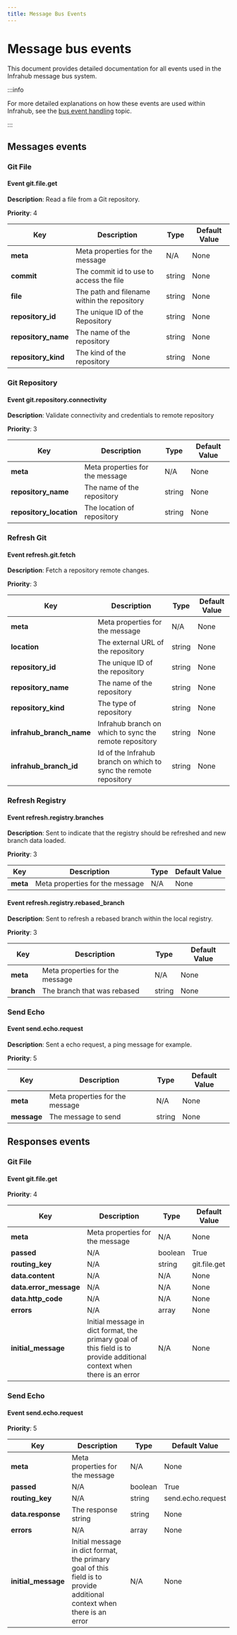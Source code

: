 ```yaml
---
title: Message Bus Events
---
```


# Message bus events

This document provides detailed documentation for all events used in the Infrahub message bus system.

:::info

For more detailed explanations on how these events are used within Infrahub, see the [bus event handling](../topics/bus-event-handling.mdx) topic.

:::

## Messages events
<!-- markdownlint-disable MD012 -->
<!-- vale off -->
### Git File
<!-- vale on -->

<!-- vale off -->
#### Event git.file.get
<!-- vale on -->

**Description**: Read a file from a Git repository.

**Priority**: 4

<!-- vale off -->
| Key | Description | Type | Default Value |
|-----|-------------|------|---------------|
| **meta** | Meta properties for the message | N/A | None |
| **commit** | The commit id to use to access the file | string | None |
| **file** | The path and filename within the repository | string | None |
| **repository_id** | The unique ID of the Repository | string | None |
| **repository_name** | The name of the repository | string | None |
| **repository_kind** | The kind of the repository | string | None |
<!-- vale on -->

<!-- vale off -->
### Git Repository
<!-- vale on -->

<!-- vale off -->
#### Event git.repository.connectivity
<!-- vale on -->

**Description**: Validate connectivity and credentials to remote repository

**Priority**: 3

<!-- vale off -->
| Key | Description | Type | Default Value |
|-----|-------------|------|---------------|
| **meta** | Meta properties for the message | N/A | None |
| **repository_name** | The name of the repository | string | None |
| **repository_location** | The location of repository | string | None |
<!-- vale on -->

<!-- vale off -->
### Refresh Git
<!-- vale on -->

<!-- vale off -->
#### Event refresh.git.fetch
<!-- vale on -->

**Description**: Fetch a repository remote changes.

**Priority**: 3

<!-- vale off -->
| Key | Description | Type | Default Value |
|-----|-------------|------|---------------|
| **meta** | Meta properties for the message | N/A | None |
| **location** | The external URL of the repository | string | None |
| **repository_id** | The unique ID of the repository | string | None |
| **repository_name** | The name of the repository | string | None |
| **repository_kind** | The type of repository | string | None |
| **infrahub_branch_name** | Infrahub branch on which to sync the remote repository | string | None |
| **infrahub_branch_id** | Id of the Infrahub branch on which to sync the remote repository | string | None |
<!-- vale on -->

<!-- vale off -->
### Refresh Registry
<!-- vale on -->

<!-- vale off -->
#### Event refresh.registry.branches
<!-- vale on -->

**Description**: Sent to indicate that the registry should be refreshed and new branch data loaded.

**Priority**: 3

<!-- vale off -->
| Key | Description | Type | Default Value |
|-----|-------------|------|---------------|
| **meta** | Meta properties for the message | N/A | None |
<!-- vale on -->
<!-- vale off -->
#### Event refresh.registry.rebased_branch
<!-- vale on -->

**Description**: Sent to refresh a rebased branch within the local registry.

**Priority**: 3

<!-- vale off -->
| Key | Description | Type | Default Value |
|-----|-------------|------|---------------|
| **meta** | Meta properties for the message | N/A | None |
| **branch** | The branch that was rebased | string | None |
<!-- vale on -->

<!-- vale off -->
### Send Echo
<!-- vale on -->

<!-- vale off -->
#### Event send.echo.request
<!-- vale on -->

**Description**: Sent a echo request, a ping message for example.

**Priority**: 5

<!-- vale off -->
| Key | Description | Type | Default Value |
|-----|-------------|------|---------------|
| **meta** | Meta properties for the message | N/A | None |
| **message** | The message to send | string | None |
<!-- vale on -->



## Responses events

<!-- vale off -->
### Git File
<!-- vale on -->

<!-- vale off -->
#### Event git.file.get
<!-- vale on -->
**Priority**: 4

<!-- vale off -->
| Key | Description | Type | Default Value |
|-----|-------------|------|---------------|
| **meta** | Meta properties for the message | N/A | None |
| **passed** | N/A | boolean | True |
| **routing_key** | N/A | string | git.file.get |
| **data.content** | N/A | N/A | None |
| **data.error_message** | N/A | N/A | None |
| **data.http_code** | N/A | N/A | None |
| **errors** | N/A | array | None |
| **initial_message** | Initial message in dict format, the primary goal of this field is to provide additional context when there is an error | N/A | None |
<!-- vale on -->

<!-- vale off -->
### Send Echo
<!-- vale on -->

<!-- vale off -->
#### Event send.echo.request
<!-- vale on -->
**Priority**: 5

<!-- vale off -->
| Key | Description | Type | Default Value |
|-----|-------------|------|---------------|
| **meta** | Meta properties for the message | N/A | None |
| **passed** | N/A | boolean | True |
| **routing_key** | N/A | string | send.echo.request |
| **data.response** | The response string | string | None |
| **errors** | N/A | array | None |
| **initial_message** | Initial message in dict format, the primary goal of this field is to provide additional context when there is an error | N/A | None |
<!-- vale on -->


